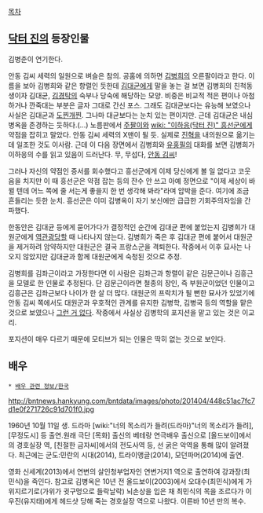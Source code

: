 [[목차]]

== [[닥터 진]]의 등장인물 ==
김병춘이 연기한다.

안동 김씨 세력의 일원으로 벼슬은 참의. 공홈에 의하면 [[김병희]]의 오른팔이라고 한다. 이름을 보아 김병희와 같은 항렬인 듯한데 [[김대균]]에게 말을 놓는 걸 보면 김병희의 친척동생이자 김대균, [[김경탁]]의 숙부나 당숙에 해당하는 모양. 비중은 비교적 적은 편이나 아첨하거나 깐죽대는 부분은 글자 그대로 간신 포스. 그래도 김대균보다는 유능해 보였으나 사실은 김대균과 [[도찐개찐]]. 그나마 대균보다는 눈치 있는 편이지만. 근데 김대균은 내심 병옥을 존경하는 듯하다.(...) 노름판에서 [[주팔이]]와 [[wiki: "이하응(닥터 진)" 흥선군]]에게 약점을 잡히고 말았다. 안동 김씨 세력의 X맨이 될 듯. 실제로 [[진혁]]을 내의원으로 옮기는데 일조한 것도 이사람. 근데 이 다음 장면에서 김병희와 [[유홍필]]의 대화를 보면 김병희가 이하응의 수를 읽고 있음이 드러난다. 무, 무섭다, [[안동 김씨]]!

그러나 자신의 약점인 증서를 회수했다고 흥선군에게 이제 당신에게 볼 일 없다고 코웃음을 치지만 이 때 흥선군은 약점 잡는 등의 잔수 안 쓰고 아예 정면으로 "이제 세상이 바뀔 텐데 어느 쪽에 줄 서는게 좋을지 한 번 생각해 봐라"라며 압박을 준다. 여기에 조금 흔들리는 듯한 눈치. 흥선군은 이미 김병옥이 자기 보신에만 급급한 기회주의자임을 간파했다.

한동안은 김대균 등에게 묻어가다가 결정적인 순간에 김대균 편에 붙었는지 김병희가 대원군에게 [[역관광]]당할 때 나타나지 않는다. 김병희가 죽은 후 김대균 편에 붙어서 대원군을 제거하려 암약하지만 대원군은 결국 프랑스군을 격퇴한다. 작중에서 이후 묘사는 나오지 않았지만 김대균과 함께 대원군에게 숙청된 것으로 추정.
 
김병희를 김좌근이라고 가정한다면 이 사람은 김좌근과 항렬이 같은 김문근이나 김흥근을 모델로 한 인물로 추정된다. 단 김문근이라면 철종의 장인, 즉 부원군이었던 인물이고 김흥근은 김좌근보다 나이가 한 살 더 많다. 대원군의 프락치가 될 뻔한 묘사가 있었기에 안동 김씨 쪽에서도 대원군과 우호적인 관계를 유지한 김병학, 김병국 등의 역할을 맡은 것으로 보였으나 [[그런 거 없다]]. 작중에서 사실상 김병학의 포지션을 맡고 있는 것은 이교리.

포지션이 매우 다르기 때문에 모티브가 되는 인물은 딱히 없는 것으로 보인다.

== 배우 ==
 * [[배우 관련 정보/한국]]

http://bntnews.hankyung.com/bntdata/images/photo/201404/448c51ac7fc7d1e0f271726c91d701f0.jpg

1960년 10월 11일 생. 드라마 [wiki:"너의 목소리가 들려(드라마)"너의 목소리가 들려], [무정도시] 등 출연.원래 극단 [목화] 출신의 베테랑 연극배우 출신으로 [올드보이]에서의 경호실장 역, [친절한 금자씨]에서의 전도사역 등, 선 굵은 악역을 통해 많이 알려졌다. 최근에는 군도:민란의 시대(2014), 트라이앵글(2014), 모던파머(2014)에 출연.

영화 신세계(2013)에서 연변의 살인청부업자인 연변거지1 역으로 출연하여 강과장(최민식)을 죽인다. 참고로 김병옥은 10년 전 올드보이(2003)에서 오대수(최민식)에게 가위지르기로(가위가 귓구멍으로 들락날락) 뇌손상을 입은 채 최민식의 목을 조르다가 이우진(유지태)에게 헤드샷 당해 죽는 경호실장 역으로 나왔다. 이른바 10년 만의 복수.
